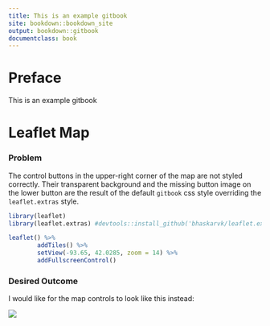 ```yaml
--- 
title: This is an example gitbook
site: bookdown::bookdown_site
output: bookdown::gitbook
documentclass: book
---
```


# Preface {-}

This is an example gitbook


# Leaflet Map

### Problem
The control buttons in the upper-right corner of the map are not styled correctly. Their transparent background and the missing button image on the lower button are the result of the default `gitbook` css style overriding the `leaflet.extras` style. 

```r

library(leaflet)
library(leaflet.extras) #devtools::install_github('bhaskarvk/leaflet.extras')

leaflet() %>% 
        addTiles() %>% 
        setView(-93.65, 42.0285, zoom = 14) %>% 
        addFullscreenControl()


```

### Desired Outcome
I would like for the map controls to look like this instead:

![](./images/map-buttons-correct.png)